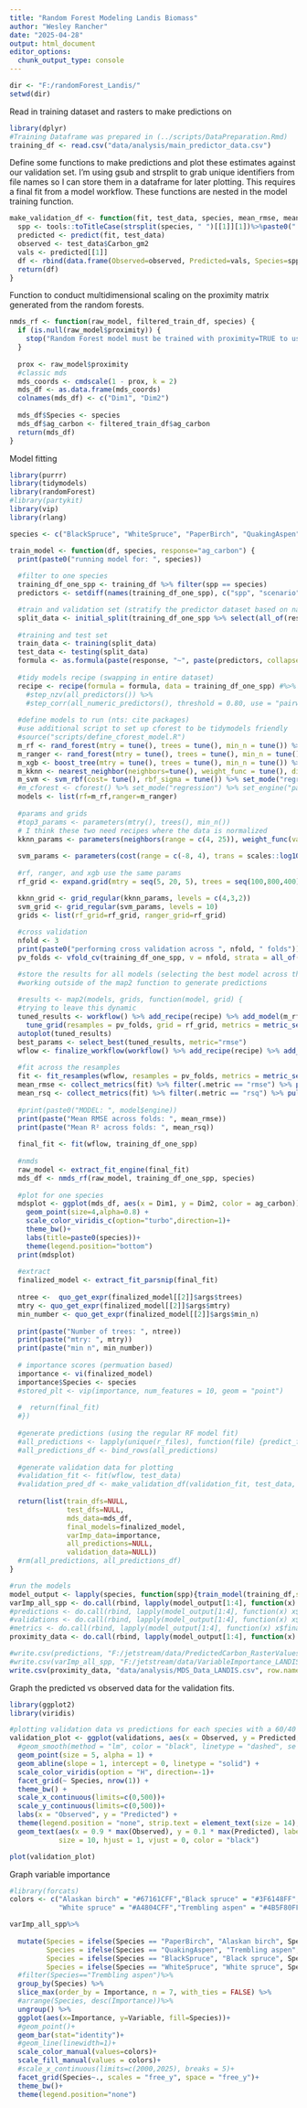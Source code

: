 ```yaml
---
title: "Random Forest Modeling Landis Biomass"
author: "Wesley Rancher"
date: "2025-04-28"
output: html_document
editor_options: 
  chunk_output_type: console
---
```


```r
dir <- "F:/randomForest_Landis/"
setwd(dir)
```

Read in training dataset and rasters to make predictions on

```r
library(dplyr)
#Training Dataframe was prepared in (../scripts/DataPreparation.Rmd)
training_df <- read.csv("data/analysis/main_predictor_data.csv") 
```

Define some functions to make predictions and plot these estimates against our validation set. I'm using gsub and  strsplit to grab unique identifiers from file names so I can store them in a dataframe for later plotting. This requires a final fit from a model workflow. These functions are nested in the model training function.


```r
make_validation_df <- function(fit, test_data, species, mean_rmse, mean_rsq){
  spp <- tools::toTitleCase(strsplit(species, " ")[[1]][1])%>%paste0(" ", strsplit(species, " ")[[1]][2])
  predicted <- predict(fit, test_data)
  observed <- test_data$Carbon_gm2
  vals <- predicted[[1]]
  df <- rbind(data.frame(Observed=observed, Predicted=vals, Species=spp, RMSE=mean_rmse, RSQ=mean_rsq))
  return(df)
}
```

Function to conduct multidimensional scaling on the proximity matrix generated from the random forests.

```r
nmds_rf <- function(raw_model, filtered_train_df, species) {
  if (is.null(raw_model$proximity)) {
    stop("Random Forest model must be trained with proximity=TRUE to use MDS.")
  }
  
  prox <- raw_model$proximity
  #classic mds
  mds_coords <- cmdscale(1 - prox, k = 2)
  mds_df <- as.data.frame(mds_coords)
  colnames(mds_df) <- c("Dim1", "Dim2")
  
  mds_df$Species <- species
  mds_df$ag_carbon <- filtered_train_df$ag_carbon
  return(mds_df)
}
```

Model fitting 

```r
library(purrr)
library(tidymodels)
library(randomForest)
#library(partykit)
library(vip)
library(rlang)

species <- c("BlackSpruce", "WhiteSpruce", "PaperBirch", "QuakingAspen")

train_model <- function(df, species, response="ag_carbon") {
  print(paste0("running model for: ", species))
  
  #filter to one species
  training_df_one_spp <- training_df %>% filter(spp == species)
  predictors <- setdiff(names(training_df_one_spp), c("spp", "scenario", "PSP", response))

  #train and validation set (stratify the predictor dataset based on nature of the data measured in situ)
  split_data <- initial_split(training_df_one_spp %>% select(all_of(response), all_of(predictors)), prop = 0.95, strata = all_of(response))
  
  #training and test set
  train_data <- training(split_data)
  test_data <- testing(split_data)
  formula <- as.formula(paste(response, "~", paste(predictors, collapse = "+")))
  
  #tidy models recipe (swapping in entire dataset)
  recipe <- recipe(formula = formula, data = training_df_one_spp) #%>% 
    #step_nzv(all_predictors()) %>%
    #step_corr(all_numeric_predictors(), threshold = 0.80, use = "pairwise.complete.obs", method = "pearson")
  
  #define models to run (nts: cite packages)
  #use additional script to set up cforest to be tidymodels friendly
  #source("scripts/define_cforest_model.R")
  m_rf <- rand_forest(mtry = tune(), trees = tune(), min_n = tune()) %>% set_mode("regression") %>% set_engine("randomForest", proximity=TRUE)
  m_ranger <- rand_forest(mtry = tune(), trees = tune(), min_n = tune()) %>% set_mode("regression") %>% set_engine("ranger")
  m_xgb <- boost_tree(mtry = tune(), trees = tune(), min_n = tune()) %>% set_mode("regression") %>% set_engine("xgboost")
  m_kknn <- nearest_neighbor(neighbors=tune(), weight_func = tune(), dist_power = tune()) %>% set_mode("regression") %>% set_engine("kknn")
  m_svm <- svm_rbf(cost= tune(), rbf_sigma = tune()) %>% set_mode("regression") %>% set_engine("kernlab")
  #m_cforest <- cforest() %>% set_mode("regression") %>% set_engine("partykit")
  models <- list(rf=m_rf,ranger=m_ranger)
  
  #params and grids
  #top3_params <- parameters(mtry(), trees(), min_n())
  # I think these two need recipes where the data is normalized
  kknn_params <- parameters(neighbors(range = c(4, 25)), weight_func(values = c("rectangular", "triangular", "biweight", 
                                                                                "triweight", "epanechnikov", "gaussian")),dist_power(range = c(1, 2)))  
  svm_params <- parameters(cost(range = c(-8, 4), trans = scales::log10_trans()), rbf_sigma(range = c(-3, 0), trans = scales::log10_trans()))
    
  #rf, ranger, and xgb use the same params
  rf_grid <- expand.grid(mtry = seq(5, 20, 5), trees = seq(100,800,400), min_n = seq(1, 9, 3))

  kknn_grid <- grid_regular(kknn_params, levels = c(4,3,2))
  svm_grid <- grid_regular(svm_params, levels = 10)
  grids <- list(rf_grid=rf_grid, ranger_grid=rf_grid)
  
  #cross validation
  nfold <- 3
  print(paste0("performing cross validation across ", nfold, " folds"))
  pv_folds <- vfold_cv(training_df_one_spp, v = nfold, strata = all_of(response))

  #store the results for all models (selecting the best model across the cross-val folds based on RMSE)
  #working outside of the map2 function to generate predictions
  
  #results <- map2(models, grids, function(model, grid) {
  #trying to leave this dynamic
  tuned_results <- workflow() %>% add_recipe(recipe) %>% add_model(m_rf) %>% 
    tune_grid(resamples = pv_folds, grid = rf_grid, metrics = metric_set(rmse, rsq, mae))
  autoplot(tuned_results)
  best_params <- select_best(tuned_results, metric="rmse")
  wflow <- finalize_workflow(workflow() %>% add_recipe(recipe) %>% add_model(m_rf), best_params)
  
  #fit across the resamples
  fit <- fit_resamples(wflow, resamples = pv_folds, metrics = metric_set(rmse, rsq, mae))
  mean_rmse <- collect_metrics(fit) %>% filter(.metric == "rmse") %>% pull(mean)
  mean_rsq <- collect_metrics(fit) %>% filter(.metric == "rsq") %>% pull(mean)
  
  #print(paste0("MODEL: ", model$engine))
  print(paste("Mean RMSE across folds: ", mean_rmse))
  print(paste("Mean R² across folds: ", mean_rsq))
  
  final_fit <- fit(wflow, training_df_one_spp)
  
  #nmds
  raw_model <- extract_fit_engine(final_fit)
  mds_df <- nmds_rf(raw_model, training_df_one_spp, species)
  
  #plot for one species
  mdsplot <- ggplot(mds_df, aes(x = Dim1, y = Dim2, color = ag_carbon)) +
    geom_point(size=4,alpha=0.8) +
    scale_color_viridis_c(option="turbo",direction=1)+
    theme_bw()+
    labs(title=paste0(species))+
    theme(legend.position="bottom")
  print(mdsplot)
  
  #extract
  finalized_model <- extract_fit_parsnip(final_fit)
  
  ntree <-  quo_get_expr(finalized_model[[2]]$args$trees)
  mtry <- quo_get_expr(finalized_model[[2]]$args$mtry)
  min_number <- quo_get_expr(finalized_model[[2]]$args$min_n)
  
  print(paste("Number of trees: ", ntree))
  print(paste("mtry: ", mtry))
  print(paste("min n", min_number))
  
  # importance scores (permuation based)
  importance <- vi(finalized_model)
  importance$Species <- species
  #stored_plt <- vip(importance, num_features = 10, geom = "point")
  
  #  return(final_fit)
  #})
  
  #generate predictions (using the regular RF model fit)
  #all_predictions <- lapply(unique(r_files), function(file) {predict_from_model(file, final_fit, species)})
  #all_predictions_df <- bind_rows(all_predictions)
  
  #generate validation data for plotting
  #validation_fit <- fit(wflow, test_data)
  #validation_pred_df <- make_validation_df(validation_fit, test_data, species, mean_rmse, mean_rsq)
    
  return(list(train_dfs=NULL, 
              test_dfs=NULL,
              mds_data=mds_df,
              final_models=finalized_model,
              varImp_data=importance, 
              all_predictions=NULL, 
              validation_data=NULL))
  #rm(all_predictions, all_predictions_df)
}

#run the models
model_output <- lapply(species, function(spp){train_model(training_df,species=spp)})
varImp_all_spp <- do.call(rbind, lapply(model_output[1:4], function(x) x$varImp_data))
#predictions <- do.call(rbind, lapply(model_output[1:4], function(x) x$all_predictions))
#validations <- do.call(rbind, lapply(model_output[1:4], function(x) x$validation_data))
#metrics <- do.call(rbind, lapply(model_output[1:4], function(x) x$final_models))
proximity_data <- do.call(rbind, lapply(model_output[1:4], function(x) x$mds_data))

#write.csv(predictions, "F:/jetstream/data/PredictedCarbon_RasterValues_04252025.csv", row.names = FALSE)
#write.csv(varImp_all_spp, "F:/jetstream/data/VariableImportance_LANDIS_04282025.csv", row.names = FALSE)
write.csv(proximity_data, "data/analysis/MDS_Data_LANDIS.csv", row.names = FALSE)

```

Graph the predicted vs observed data for the validation fits.

```r
library(ggplot2)
library(viridis)

#plotting validation data vs predictions for each species with a 60/40 split
validation_plot <- ggplot(validations, aes(x = Observed, y = Predicted, color = abs(Predicted-Observed))) +
  #geom_smooth(method = "lm", color = "black", linetype = "dashed", se = FALSE)+
  geom_point(size = 5, alpha = 1) +
  geom_abline(slope = 1, intercept = 0, linetype = "solid") +
  scale_color_viridis(option = "H", direction=-1)+
  facet_grid(~ Species, nrow(1)) +
  theme_bw() +
  scale_x_continuous(limits=c(0,500))+
  scale_y_continuous(limits=c(0,500))+
  labs(x = "Observed", y = "Predicted") +
  theme(legend.position = "none", strip.text = element_text(size = 14), axis.title = element_text(size = 16)) +
  geom_text(aes(x = 0.9 * max(Observed), y = 0.1 * max(Predicted), label = paste("r2:", round(RSQ, 2), "\nRMSE:", round(RMSE, 2))),
            size = 10, hjust = 1, vjust = 0, color = "black")

plot(validation_plot)
```

Graph variable importance

```r
#library(forcats)
colors <- c("Alaskan birch" = "#67161CFF","Black spruce" = "#3F6148FF",
            "White spruce" = "#A4804CFF","Trembling aspen" = "#4B5F80FF")

varImp_all_spp%>%
  
  mutate(Species = ifelse(Species == "PaperBirch", "Alaskan birch", Species),
         Species = ifelse(Species == "QuakingAspen", "Trembling aspen", Species),
         Species = ifelse(Species == "BlackSpruce", "Black spruce", Species),
         Species = ifelse(Species == "WhiteSpruce", "White spruce", Species))%>%
  #filter(Species=="Trembling aspen")%>%
  group_by(Species) %>%
  slice_max(order_by = Importance, n = 7, with_ties = FALSE) %>%
  #arrange(Species, desc(Importance))%>%
  ungroup() %>%
  ggplot(aes(x=Importance, y=Variable, fill=Species))+
  #geom_point()+
  geom_bar(stat="identity")+
  #geom_line(linewidth=1)+
  scale_color_manual(values=colors)+
  scale_fill_manual(values = colors)+
  #scale_x_continuous(limits=c(2000,2025), breaks = 5)+
  facet_grid(Species~., scales = "free_y", space = "free_y")+
  theme_bw()+
  theme(legend.position="none")
```
